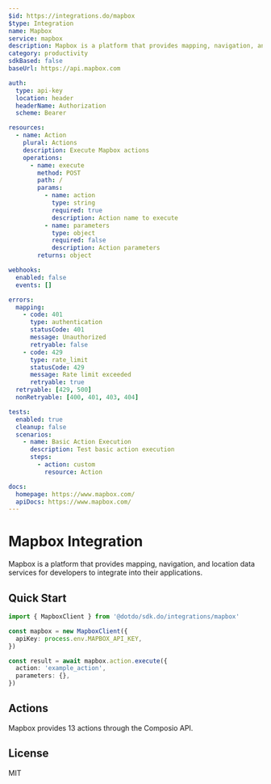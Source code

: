 ```yaml
---
$id: https://integrations.do/mapbox
$type: Integration
name: Mapbox
service: mapbox
description: Mapbox is a platform that provides mapping, navigation, and location data services for developers to integrate into their applications.
category: productivity
sdkBased: false
baseUrl: https://api.mapbox.com

auth:
  type: api-key
  location: header
  headerName: Authorization
  scheme: Bearer

resources:
  - name: Action
    plural: Actions
    description: Execute Mapbox actions
    operations:
      - name: execute
        method: POST
        path: /
        params:
          - name: action
            type: string
            required: true
            description: Action name to execute
          - name: parameters
            type: object
            required: false
            description: Action parameters
        returns: object

webhooks:
  enabled: false
  events: []

errors:
  mapping:
    - code: 401
      type: authentication
      statusCode: 401
      message: Unauthorized
      retryable: false
    - code: 429
      type: rate_limit
      statusCode: 429
      message: Rate limit exceeded
      retryable: true
  retryable: [429, 500]
  nonRetryable: [400, 401, 403, 404]

tests:
  enabled: true
  cleanup: false
  scenarios:
    - name: Basic Action Execution
      description: Test basic action execution
      steps:
        - action: custom
          resource: Action

docs:
  homepage: https://www.mapbox.com/
  apiDocs: https://www.mapbox.com/
---
```


# Mapbox Integration

Mapbox is a platform that provides mapping, navigation, and location data services for developers to integrate into their applications.

## Quick Start

```typescript
import { MapboxClient } from '@dotdo/sdk.do/integrations/mapbox'

const mapbox = new MapboxClient({
  apiKey: process.env.MAPBOX_API_KEY,
})

const result = await mapbox.action.execute({
  action: 'example_action',
  parameters: {},
})
```

## Actions

Mapbox provides 13 actions through the Composio API.

## License

MIT
